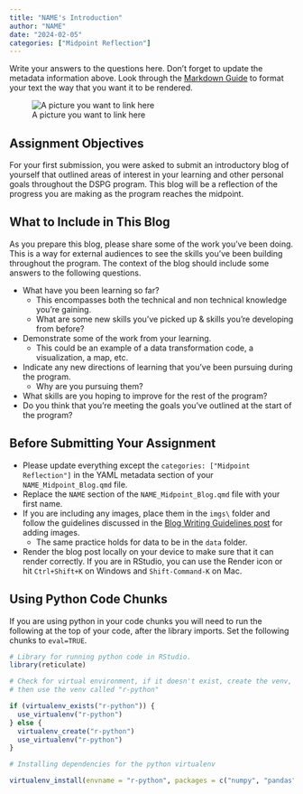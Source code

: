 ```yaml
---
title: "NAME's Introduction"
author: "NAME"
date: "2024-02-05"
categories: ["Midpoint Reflection"]
---
```


Write your answers to the questions here. Don't forget to update the metadata information above. Look through the [Markdown Guide](https://quarto.org/docs/authoring/markdown-basics.html) to format your text the way that you want it to be rendered.

![A picture you want to link here](imgs/The_Image.jpg)

## Assignment Objectives
For your first submission, you were asked to submit an introductory blog of yourself that outlined areas of 
interest in your learning and other personal goals throughout the DSPG program. This blog will be a reflection 
of the progress you are making as the program reaches the midpoint. 

## What to Include in This Blog
As you prepare this blog, please share some of the work you've been doing. This is a way for external audiences
to see the skills you've been building throughout the program. The context of the blog should include
some answers to the following questions.

- What have you been learning so far?
  - This encompasses both the technical and non technical knowledge you're gaining.
  - What are some new skills you've picked up & skills you're developing from before?
- Demonstrate some of the work from your learning.
  - This could be an example of a data transformation code, a visualization, a map, etc.
- Indicate any new directions of learning that you've been pursuing during the program. 
  - Why are you pursuing them?
- What skills are you hoping to improve for the rest of the program?
- Do you think that you're meeting the goals you've outlined at the start of the program?

## Before Submitting Your Assignment 

- Please update everything except the `categories: ["Midpoint Reflection"]` in the YAML metadata section of your `NAME_Midpoint_Blog.qmd` file. 
- Replace the `NAME` section of the `NAME_Midpoint_Blog.qmd` file with your first name. 
- If you are including any images, place them in the `imgs\` folder and follow the guidelines discussed in the [Blog Writing Guidelines post](add link) for adding images.
  - The same practice holds for data to be in the `data` folder.
-   Render the blog post locally on your device to make sure that it can render correctly. If you are in RStudio, you can use the Render icon or hit `Ctrl+Shift+K` on Windows and `Shift-Command-K` on Mac.

## Using Python Code Chunks

If you are using python in your code chunks you will need to run the following at the top of your code, after the library imports. Set the following chunks to `eval=TRUE`.

```r
# Library for running python code in RStudio.
library(reticulate)
```

```r
# Check for virtual environment, if it doesn't exist, create the venv, if it exists
# then use the venv called "r-python"

if (virtualenv_exists("r-python")) {
  use_virtualenv("r-python")
} else {
  virtualenv_create("r-python")
  use_virtualenv("r-python")
}
```

```r
# Installing dependencies for the python virtualenv

virtualenv_install(envname = "r-python", packages = c("numpy", "pandas", "scikit-learn"), all = TRUE)
```

